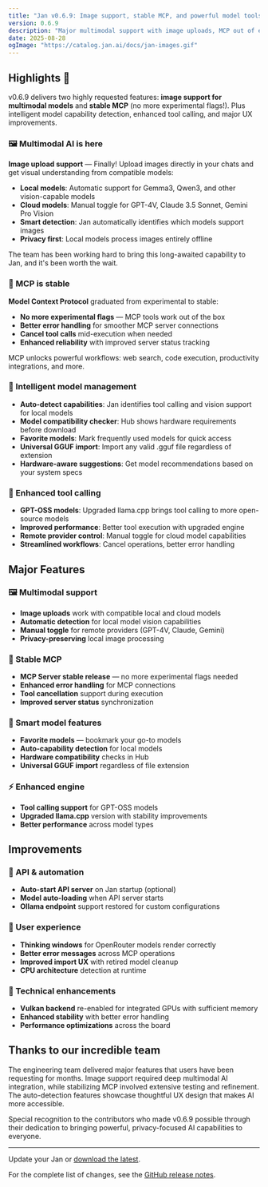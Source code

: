 ```yaml
---
title: "Jan v0.6.9: Image support, stable MCP, and powerful model tools"
version: 0.6.9
description: "Major multimodal support with image uploads, MCP out of experimental, auto-detect model capabilities, and enhanced tool calling"
date: 2025-08-28
ogImage: "https://catalog.jan.ai/docs/jan-images.gif"
---
```



<ChangelogHeader title="Jan v0.6.9: Image support, stable MCP, and powerful model tools" date="2025-08-28" ogImage="https://catalog.jan.ai/docs/jan-images.gif" />

## Highlights 🎉

v0.6.9 delivers two highly requested features: **image support for multimodal models** and **stable MCP** (no more experimental flags!). Plus intelligent model capability detection, enhanced tool calling, and major UX improvements.

### 🖼️ Multimodal AI is here

**Image upload support** — Finally! Upload images directly in your chats and get visual understanding from compatible models:
- **Local models**: Automatic support for Gemma3, Qwen3, and other vision-capable models
- **Cloud models**: Manual toggle for GPT-4V, Claude 3.5 Sonnet, Gemini Pro Vision
- **Smart detection**: Jan automatically identifies which models support images
- **Privacy first**: Local models process images entirely offline

The team has been working hard to bring this long-awaited capability to Jan, and it's been worth the wait.

### 🔧 MCP is stable

**Model Context Protocol** graduated from experimental to stable:
- **No more experimental flags** — MCP tools work out of the box
- **Better error handling** for smoother MCP server connections
- **Cancel tool calls** mid-execution when needed
- **Enhanced reliability** with improved server status tracking

MCP unlocks powerful workflows: web search, code execution, productivity integrations, and more.

### 🎯 Intelligent model management

- **Auto-detect capabilities**: Jan identifies tool calling and vision support for local models
- **Model compatibility checker**: Hub shows hardware requirements before download
- **Favorite models**: Mark frequently used models for quick access
- **Universal GGUF import**: Import any valid .gguf file regardless of extension
- **Hardware-aware suggestions**: Get model recommendations based on your system specs

### 🚀 Enhanced tool calling

- **GPT-OSS models**: Upgraded llama.cpp brings tool calling to more open-source models
- **Improved performance**: Better tool execution with upgraded engine
- **Remote provider control**: Manual toggle for cloud model capabilities
- **Streamlined workflows**: Cancel operations, better error handling

## Major Features

### 🖼️ Multimodal support
- **Image uploads** work with compatible local and cloud models
- **Automatic detection** for local model vision capabilities
- **Manual toggle** for remote providers (GPT-4V, Claude, Gemini)
- **Privacy-preserving** local image processing

### 🔧 Stable MCP
- **MCP Server stable release** — no more experimental flags needed
- **Enhanced error handling** for MCP connections
- **Tool cancellation** support during execution
- **Improved server status** synchronization

### 🎯 Smart model features
- **Favorite models** — bookmark your go-to models
- **Auto-capability detection** for local models
- **Hardware compatibility** checks in Hub
- **Universal GGUF import** regardless of file extension

### ⚡ Enhanced engine
- **Tool calling support** for GPT-OSS models
- **Upgraded llama.cpp** version with stability improvements
- **Better performance** across model types

## Improvements

### 🔄 API & automation
- **Auto-start API server** on Jan startup (optional)
- **Model auto-loading** when API server starts
- **Ollama endpoint** support restored for custom configurations

### 🎨 User experience
- **Thinking windows** for OpenRouter models render correctly
- **Better error messages** across MCP operations
- **Improved import UX** with retired model cleanup
- **CPU architecture** detection at runtime

### 🔧 Technical enhancements
- **Vulkan backend** re-enabled for integrated GPUs with sufficient memory
- **Enhanced stability** with better error handling
- **Performance optimizations** across the board

## Thanks to our incredible team

The engineering team delivered major features that users have been requesting for months. Image support required deep multimodal AI integration, while stabilizing MCP involved extensive testing and refinement. The auto-detection features showcase thoughtful UX design that makes AI more accessible.

Special recognition to the contributors who made v0.6.9 possible through their dedication to bringing powerful, privacy-focused AI capabilities to everyone.

---

Update your Jan or [download the latest](https://jan.ai/).

For the complete list of changes, see the [GitHub release notes](https://github.com/janhq/jan/releases/tag/v0.6.9).

